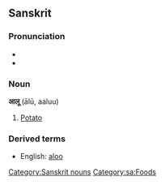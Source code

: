 ==Sanskrit==
===Pronunciation===
*{{IPA|/æˈluː/}}
*{{SAMPA|/{"lu:/}}

===Noun===
'''आलू''' (ālū, aaluu)
#[[potato|Potato]]

===Derived terms===
*English: [[aloo]]

[[Category:Sanskrit nouns]]
[[Category:sa:Foods]]